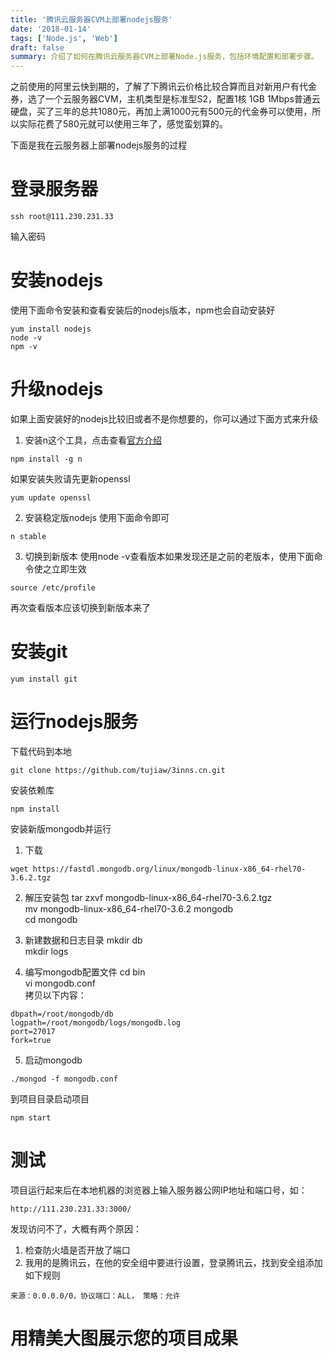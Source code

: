 ```yaml
---
title: '腾讯云服务器CVM上部署nodejs服务'
date: '2018-01-14'
tags: ['Node.js', 'Web']
draft: false
summary: 介绍了如何在腾讯云服务器CVM上部署Node.js服务，包括环境配置和部署步骤。
---
```


之前使用的阿里云快到期的，了解了下腾讯云价格比较合算而且对新用户有代金券，选了一个云服务器CVM，主机类型是标准型S2，配置1核 1GB 1Mbps普通云硬盘，买了三年的总共1080元，再加上满1000元有500元的代金券可以使用，所以实际花费了580元就可以使用三年了，感觉蛮划算的。

下面是我在云服务器上部署nodejs服务的过程
# 登录服务器
```
ssh root@111.230.231.33
```
输入密码

# 安装nodejs
使用下面命令安装和查看安装后的nodejs版本，npm也会自动安装好
```
yum install nodejs
node -v
npm -v
```

# 升级nodejs
如果上面安装好的nodejs比较旧或者不是你想要的，你可以通过下面方式来升级
1. 安装n这个工具，点击查看[官方介绍](https://github.com/tj/n)
```
npm install -g n
```
如果安装失败请先更新openssl
```
yum update openssl
```

2. 安装稳定版nodejs
使用下面命令即可
```
n stable
```

3. 切换到新版本
使用node -v查看版本如果发现还是之前的老版本，使用下面命令使之立即生效
```
source /etc/profile
```
再次查看版本应该切换到新版本来了

# 安装git
```
yum install git
```

# 运行nodejs服务
下载代码到本地
```
git clone https://github.com/tujiaw/3inns.cn.git
```

安装依赖库
```
npm install
```

安装新版mongodb并运行
1. 下载
```
wget https://fastdl.mongodb.org/linux/mongodb-linux-x86_64-rhel70-3.6.2.tgz
```
2. 解压安装包
tar zxvf mongodb-linux-x86_64-rhel70-3.6.2.tgz  
mv mongodb-linux-x86_64-rhel70-3.6.2 mongodb  
cd mongodb  

3. 新建数据和日志目录
mkdir db  
mkdir logs  

4. 编写mongodb配置文件
cd bin  
vi mongodb.conf  
拷贝以下内容：  
```
dbpath=/root/mongodb/db
logpath=/root/mongodb/logs/mongodb.log
port=27017
fork=true
```

5. 启动mongodb
```
./mongod -f mongodb.conf 
```

到项目目录启动项目
```
npm start
```

# 测试
项目运行起来后在本地机器的浏览器上输入服务器公网IP地址和端口号，如：
```
http://111.230.231.33:3000/
```
发现访问不了，大概有两个原因：  
1. 检查防火墙是否开放了端口  
2. 我用的是腾讯云，在他的安全组中要进行设置，登录腾讯云，找到安全组添加如下规则  
```
来源：0.0.0.0/0，协议端口：ALL， 策略：允许
```

# 用精美大图展示您的项目成果
